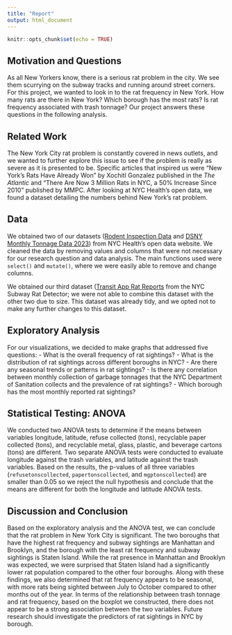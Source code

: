 ```yaml
---
title: "Report"
output: html_document
---
```


```r
knitr::opts_chunk$set(echo = TRUE)
```

## Motivation and Questions

As all New Yorkers know, there is a serious rat problem in the city. We see them scurrying on the subway tracks and running around street corners. For this project, we wanted to look in to the rat frequency in New York. How many rats are there in New York? Which borough has the most rats? Is rat frequency associated with trash tonnage? Our project answers these questions in the following analysis. 


## Related Work

The New York City rat problem is constantly covered in news outlets, and we wanted to further explore this issue to see if the problem is really as severe as it is presented to be. Specific articles that inspired us were "New York’s Rats Have Already Won" by Xochitl Gonzalez published in the *The Atlantic* and "There Are Now 3 Million Rats in NYC, a 50% Increase Since 2010" published by MMPC. After looking at NYC Health's open data, we found a dataset detailing the numbers behind New York's rat problem.


## Data

We obtained two of our datasets ([Rodent Inspection Data](https://data.cityofnewyork.us/Health/Rodent-Inspection/p937-wjvj) and [DSNY Monthly Tonnage Data 2023](https://data.cityofnewyork.us/City-Government/DSNY-Monthly-Tonnage-Data/ebb7-mvp5)) from NYC Health's open data website. We cleaned the data by removing values and columns that were not necessary for our research question and data analysis. The main functions used were `select()` and `mutate()`, where we were easily able to remove and change columns.

We obtained our third dataset ([Transit App Rat Reports](https://transitapp.com/rats) from the NYC Subway Rat Detector; we were not able to combine this dataset with the other two due to size. This dataset was already tidy, and we opted not to make any further changes to this dataset.


## Exploratory Analysis

For our visualizations, we decided to make graphs that addressed five questions:
- What is the overall frequency of rat sightings?
- What is the distribution of rat sightings across different boroughs in NYC?
- Are there any seasonal trends or patterns in rat sightings?
- Is there any correlation between monthly collection of garbage tonnages that the NYC Department of Sanitation collects and the prevalence of rat sightings?
- Which borough has the most monthly reported rat sightings?


## Statistical Testing: ANOVA 

We conducted two ANOVA tests to determine if the means between variables longitude, latitude, refuse collected (tons), recyclable paper collected (tons), and recyclable metal, glass, plastic, and beverage cartons (tons) are different. Two separate ANOVA tests were conducted to evaluate longitude against the trash variables, and latitude against the trash variables. Based on the results, the p-values of all three variables (`refusetonscollected`, `papertonscollected`, and `mgptonscollected`) are smaller than 0.05 so we reject the null hypothesis and conclude that the means are different for both the longitude and latitude ANOVA tests. 


## Discussion and Conclusion 

Based on the exploratory analysis and the ANOVA test, we can conclude that the rat problem in New York City is significant. The two boroughs that have the highest rat frequency and subway sightings are Manhattan and Brooklyn, and the borough with the least rat frequency and subway sightings is Staten Island. While the rat presence in Manhattan and Brooklyn was expected, we were surprised that Staten Island had a significantly lower rat population compared to the other four boroughs. Along with these findings, we also determined that rat frequency appears to be seasonal, with more rats being sighted between July to October compared to other months out of the year. In terms of the relationship between trash tonnage and rat frequency, based on the boxplot we constructed, there does not appear to be a strong association between the two variables. Future research should investigate the predictors of rat sightings in NYC by borough.